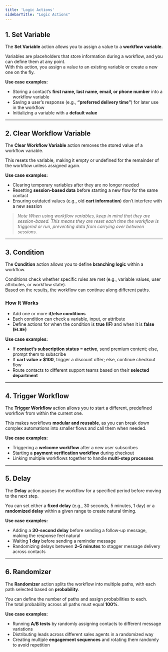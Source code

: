 ```yaml
---
title: 'Logic Actions'
sidebarTitle: "Logic Actions"
---
```


## 1.  Set Variable
The **Set Variable** action allows you to assign a value to a **workflow variable**.

Variables are placeholders that store information during a workflow, and you can define them at any point.  
With this action, you assign a value to an existing variable or create a new one on the fly.

**Use case examples:**
- Storing a contact’s **first name, last name, email, or phone number** into a workflow variable  
- Saving a user’s response (e.g., **“preferred delivery time”**) for later use in the workflow  
- Initializing a variable with a **default value**  

---

## 2.  Clear Workflow Variable
The **Clear Workflow Variable** action removes the stored value of a workflow variable.

This resets the variable, making it empty or undefined for the remainder of the workflow unless assigned again.

**Use case examples:**
- Clearing temporary variables after they are no longer needed  
- Resetting **session-based data** before starting a new flow for the same contact  
- Ensuring outdated values (e.g., old **cart information**) don’t interfere with a new session  

> _Note_
_When using workflow variables, keep in mind that they are session-based. This means they are reset each time the workflow is triggered or run, preventing data from carrying over between sessions._

---

## 3.  Condition
The **Condition** action allows you to define **branching logic** within a workflow.

Conditions check whether specific rules are met (e.g., variable values, user attributes, or workflow state).  
Based on the results, the workflow can continue along different paths.

### How It Works
- Add one or more **if/else conditions**  
- Each condition can check a variable, input, or attribute  
- Define actions for when the condition is **true (IF)** and when it is **false (ELSE)**  

**Use case examples:**
- If **contact’s subscription status = active**, send premium content; else, prompt them to subscribe  
- If **cart value > $100**, trigger a discount offer; else, continue checkout flow  
- Route contacts to different support teams based on their **selected department**  

---

## 4.  Trigger Workflow
The **Trigger Workflow** action allows you to start a different, predefined workflow from within the current one.

This makes workflows **modular and reusable**, as you can break down complex automations into smaller flows and call them when needed.

**Use case examples:**
- Triggering a **welcome workflow** after a new user subscribes  
- Starting a **payment verification workflow** during checkout  
- Linking multiple workflows together to handle **multi-step processes**  

---

## 5.  Delay
The **Delay** action pauses the workflow for a specified period before moving to the next step.

You can set either a **fixed delay** (e.g., 30 seconds, 5 minutes, 1 day) or a **randomized delay** within a given range to create natural timing.

**Use case examples:**
- Adding a **30-second delay** before sending a follow-up message, making the response feel natural  
- Waiting **1 day** before sending a reminder message  
- Randomizing delays between **2–5 minutes** to stagger message delivery across contacts  

---

## 6.  Randomizer
The **Randomizer** action splits the workflow into multiple paths, with each path selected based on **probability**.

You can define the number of paths and assign probabilities to each.  
The total probability across all paths must equal **100%**.

**Use case examples:**
- Running **A/B tests** by randomly assigning contacts to different message variations  
- Distributing leads across different sales agents in a randomized way  
- Creating multiple **engagement sequences** and rotating them randomly to avoid repetition  
